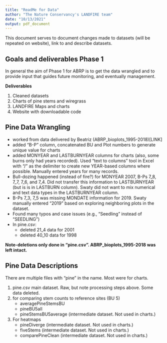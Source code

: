 ```yaml
---
title: "ReadMe for Data"
author: "The Nature Conservancy's LANDFIRE team"
date: "10/13/2021"
output: pdf_document
---
```



This document serves to document changes made to datasets (will be repeated on website), link to and describe datasets.

## Goals and deliverables Phase 1
In general the aim of Phase 1 for ABRP is to get the data wrangled and to provide input that guides future monitoring, and eventually management.  

**Deliverables**

1. Cleaned datasets
2. Charts of pine stems and wiregrass
3. LANDFIRE Maps and charts
4. Website with downloadable code

## Pine Data Wrangling
* worked from data delivered by Beatriz (ABRP_bioplots_1995-2018)[LINK]
* added "B-P" column, concatenated BU and Plot numbers to generate unique value for charts
* added MONYEAR and LASTBURNYEAR columns for charts (also, some burns only had years recorded).  Used "text to columns" tool in Excel with "/" as the delimiter to create new YEAR-based columns where possible.  Manually entered years for many records.
* Bull-dozing happened (instead of fire?) for MONYEAR 2007, B-Ps 7_8, 7_7, 7_6, and 7_4.  Did not transfer this information to LASTBURNYEAR (but is is in LASTBURN column). Swaty did not want to mix numerical and text data types in the LASTBURNYEAR column.
* B-Ps 7_3, 7_5 was missing MONDATE information for 2019.  Swaty manually entered "2019" based on exploring neighboring plots in the dataset.
* Found many typos and case issues (e.g., "Seedling" instead of "SEEDLING")
* In pine.csv:
    * deleted 21_4 data for 2001
    * deleted 40_10 data for 1998
    
**Note-deletions only done in "pine.csv".  ABRP_bioplots_1995-2018 was left intact.**
    
## Pine Data Descriptions
There are multiple files with "pine" in the name.  Most were for charts.

1. pine.csv main dataset.  Raw, but note processing steps above.  Some data deleted.
2. for comparing stem counts to reference sites (BU 5)
    * averagePineStemsBU
    * pineBU5all
    * pineStemsBU5average (intermediate dataset. Not used in charts.)
3. For heatmaps
    * pineDiverge (intermediate dataset. Not used in charts.)
    * fiveStems (intermediate dataset. Not used in charts.)
    * comparePineClean (intermediate dataset. Not used in charts.)






